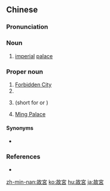 ==Chinese==
{{zh-forms|s=故宫|lit=former palace}}

===Pronunciation===
{{zh-pron
|m=gùgōng
|c=gu3 gung1
|h=pfs=ku-kiông
|mn=kò͘-kiong
|cat=n,pn
}}

===Noun===
{{zh-noun}}

# [[imperial]] [[palace]]

===Proper noun===
{{zh-proper noun}}

# [[Forbidden City]]
# {{w|Mukden Palace}}
# {{w|National Palace Museum}} (short for {{zh-l|國立故宮博物院}} or {{zh-l|故宮博物院}})
# [[w:Ming Palace, Nanjing|Ming Palace]]

====Synonyms====
* {{sense|Forbidden City}} {{zh-l|紫禁城}}

===References===
* {{pedialite|Gugong (disambiguation)}}

{{zh-cat|Advanced}}

[[zh-min-nan:故宮]]
[[ko:故宮]]
[[hu:故宮]]
[[ja:故宮]]